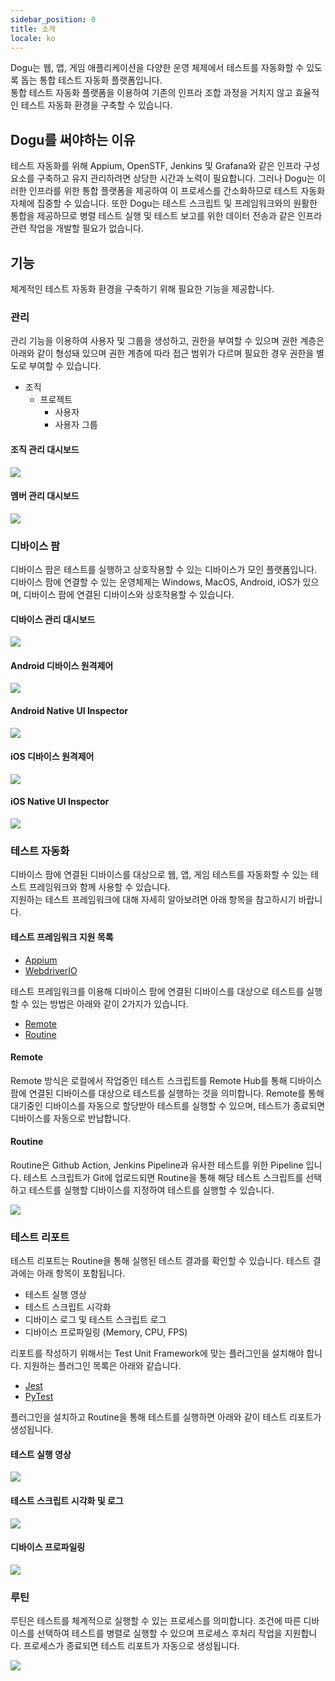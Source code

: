 ```yaml
---
sidebar_position: 0
title: 소개
locale: ko
---
```


Dogu는 웹, 앱, 게임 애플리케이션을 다양한 운영 체제에서 테스트를 자동화할 수 있도록 돕는 통합 테스트 자동화 플랫폼입니다.  
통합 테스트 자동화 플랫폼을 이용하여 기존의 인프라 조합 과정을 거치지 않고 효율적인 테스트 자동화 환경을 구축할 수 있습니다.

## Dogu를 써야하는 이유
테스트 자동화를 위해 Appium, OpenSTF, Jenkins 및 Grafana와 같은 인프라 구성 요소를 구축하고 유지 관리하려면 상당한 시간과 노력이 필요합니다. 그러나 Dogu는 이러한 인프라를 위한 통합 플랫폼을 제공하여 이 프로세스를 간소화하므로 테스트 자동화 자체에 집중할 수 있습니다. 또한 Dogu는 테스트 스크립트 및 프레임워크와의 원활한 통합을 제공하므로 병렬 테스트 실행 및 테스트 보고를 위한 데이터 전송과 같은 인프라 관련 작업을 개발할 필요가 없습니다.

## 기능

체계적인 테스트 자동화 환경을 구축하기 위해 필요한 기능을 제공합니다.

### 관리

관리 기능을 이용하여 사용자 및 그룹을 생성하고, 권한을 부여할 수 있으며 권한 계층은 아래와 같이 형성돼 있으며 권한 계층에 따라 접근 범위가 다르며 필요한 경우 권한을 별도로 부여할 수 있습니다.

- 조직
  - 프로젝트
    - 사용자
    - 사용자 그룹

#### 조직 관리 대시보드

<img src="/ko/img/get-started/management-organization.png" />

#### 멤버 관리 대시보드

<img src="/ko/img/get-started/management-member.png" />

### 디바이스 팜

디바이스 팜은 테스트를 실행하고 상호작용할 수 있는 디바이스가 모인 플랫폼입니다. 디바이스 팜에 연결할 수 있는 운영체제는 Windows, MacOS, Android, iOS가 있으며, 디바이스 팜에 연결된 디바이스와 상호작용할 수 있습니다.

#### 디바이스 관리 대시보드

<img src="/ko/img/get-started/device-dashboard.png" />

#### Android 디바이스 원격제어

<img src="/ko/img/get-started/device-android-streaming.gif" />

#### Android Native UI Inspector
<img src="/ko/img/get-started/device-android-inspecting.gif" />

#### iOS 디바이스 원격제어

<img src="/ko/img/get-started/device-ios-streaming.gif" />

#### iOS Native UI Inspector
<img src="/ko/img/get-started/device-ios-inspecting.gif" />

### 테스트 자동화

디바이스 팜에 연결된 디바이스를 대상으로 웹, 앱, 게임 테스트를 자동화할 수 있는 테스트 프레임워크와 함께 사용할 수 있습니다.  
지원하는 테스트 프레임워크에 대해 자세히 알아보려면 아래 항목을 참고하시기 바랍니다.

#### 테스트 프레임워크 지원 목록

- [Appium](/test-automation/appium)
- [WebdriverIO](/test-automation/webdriverio)

테스트 프레임워크를 이용해 디바이스 팜에 연결된 디바이스를 대상으로 테스트를 실행할 수 있는 방법은 아래와 같이 2가지가 있습니다.

- [Remote](/routine/routines)
- [Routine](/routine/routines)

#### Remote

Remote 방식은 로컬에서 작업중인 테스트 스크립트를 Remote Hub를 통해 디바이스 팜에 연결된 디바이스를 대상으로 테스트를 실행하는 것을 의미합니다. Remote를 통해 대기중인 디바이스를 자동으로 할당받아 테스트를 실행할 수 있으며, 테스트가 종료되면 디바이스를 자동으로 반납합니다.

#### Routine

Routine은 Github Action, Jenkins Pipeline과 유사한 테스트를 위한 Pipeline 입니다.
테스트 스크립트가 Git에 업로드되면 Routine을 통해 해당 테스트 스크립트를 선택하고 테스트를 실행할 디바이스를 지정하여 테스트를 실행할 수 있습니다.

<img src="/ko/img/get-started/routine.png" />

### 테스트 리포트

테스트 리포트는 Routine을 통해 실행된 테스트 결과를 확인할 수 있습니다. 테스트 결과에는 아래 항목이 포함됩니다.

- 테스트 실행 영상
- 테스트 스크립트 시각화
- 디바이스 로그 및 테스트 스크립트 로그
- 디바이스 프로파일링 (Memory, CPU, FPS)

리포트를 작성하기 위해서는 Test Unit Framework에 맞는 플러그인을 설치해야 합니다. 지원하는 플러그인 목록은 아래와 같습니다.

- [Jest](/test-report/jest)
- [PyTest](/test-report/pytest)

플러그인을 설치하고 Routine을 통해 테스트를 실행하면 아래와 같이 테스트 리포트가 생성됩니다.

#### 테스트 실행 영상

<img src="/ko/img/get-started/reporting-video.png" />

#### 테스트 스크립트 시각화 및 로그

<img src="/ko/img/get-started/reporting-visualization.png" />

#### 디바이스 프로파일링

<img src="/ko/img/get-started/reporting-profiling.png" />

### 루틴

루틴은 테스트를 체계적으로 실행할 수 있는 프로세스를 의미합니다. 조건에 따른 디바이스를 선택하여 테스트를 병렬로 실행할 수 있으며 프로세스 후처리 작업을 지원합니다. 프로세스가 종료되면 테스트 리포트가 자동으로 생성됩니다.

<img src="/ko/img/get-started/routine.png" />
